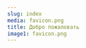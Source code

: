 ```yaml
---
slug: index
media: favicon.png
title: Добро пожаловать
image1: favicon.png
---
```

<Map>
<CommitButton
image={props.image1}
joinLabel="Присоединяйтесь к молитвенному посту"
joinContent={`Готовы ли вы регулярно молиться и поститься за то, чтобы в каждой стране были ученики, которые влияют на свои церкви, культуры и страны для Христа? Если да, нажмите кнопку "Присоединиться к молитвенному посту" ниже.`}
joinDisclaimer="Присоединяясь, вы соглашаетесь на то, чтобы вас добавили на карту PrayerFast. Никакая личная информация не будет собираться."
resourceLabel="PrayerFast Ресурсы"
about="Глобальная сеть PrayerFast - это люди, церкви и организации, призванные и преданные молиться так, как молился Иисус.  Движимые Его любовью. Преданные Его миссии. И наделенные силой Его Духа."
count="{{count}} человек присоединились к глобальной сети Молитвенного поста"
people="{{count}} Люди"
languages="{{count}} Языки"
cities="{{count}} Города"
countries="{{count}} Страны"
timezones="{{count}} Часовые пояса"
locale={props.locale}
/>
</Map>